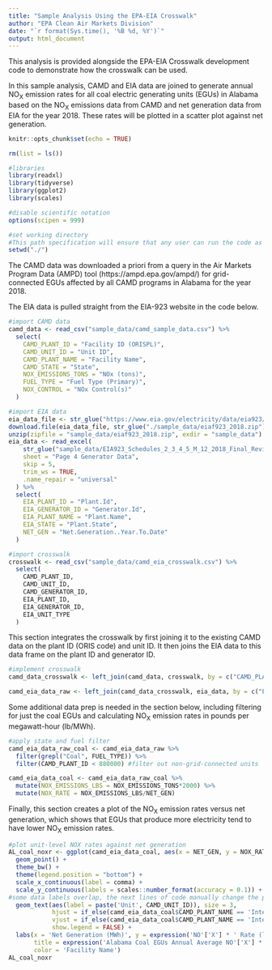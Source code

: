 ```yaml
---
title: "Sample Analysis Using the EPA-EIA Crosswalk"
author: "EPA Clean Air Markets Division"
date: "`r format(Sys.time(), '%B %d, %Y')`"
output: html_document
---
```


This analysis is provided alongside the EPA-EIA Crosswalk development code to demonstrate how the crosswalk can be used.

In this sample analysis, CAMD and EIA data are joined to generate annual NO~X~ emission rates for all coal electric generating units (EGUs) in Alabama based on the NO~X~ emissions data from CAMD and net generation data from EIA for the year 2018. These rates will be plotted in a scatter plot against net generation.

```r
knitr::opts_chunk$set(echo = TRUE)

rm(list = ls())

#libraries
library(readxl)
library(tidyverse)
library(ggplot2)
library(scales)

#disable scientific notation
options(scipen = 999)

#set working directory
#This path specification will ensure that any user can run the code as long as the Rmd document is located in the same directory as the data and crosswalk.
setwd("./")

```

The CAMD data was downloaded a priori from a query in the Air Markets Program Data (AMPD) tool (https://ampd.epa.gov/ampd/) for grid-connected EGUs affected by all CAMD programs in Alabama for the year 2018.

The EIA data is pulled straight from the EIA-923 website in the code below.

```r
#import CAMD data
camd_data <- read_csv("sample_data/camd_sample_data.csv") %>%
  select(
    CAMD_PLANT_ID = "Facility ID (ORISPL)",
    CAMD_UNIT_ID = "Unit ID",
    CAMD_PLANT_NAME = "Facility Name",
    CAMD_STATE = "State",
    NOX_EMISSIONS_TONS = "NOx (tons)",
    FUEL_TYPE = "Fuel Type (Primary)",
    NOX_CONTROL = "NOx Control(s)"
  )

#import EIA data
eia_data_file <- str_glue("https://www.eia.gov/electricity/data/eia923/archive/xls/f923_2018.zip")
download.file(eia_data_file, str_glue("./sample_data/eiaf923_2018.zip"))
unzip(zipfile = "sample_data/eiaf923_2018.zip", exdir = "sample_data")
eia_data <- read_excel(
    str_glue("sample_data/EIA923_Schedules_2_3_4_5_M_12_2018_Final_Revision.xlsx"),
    sheet = "Page 4 Generator Data",
    skip = 5,
    trim_ws = TRUE,
    .name_repair = "universal"
  ) %>%
  select(
    EIA_PLANT_ID = "Plant.Id",
    EIA_GENERATOR_ID = "Generator.Id",
    EIA_PLANT_NAME = "Plant.Name",
    EIA_STATE = "Plant.State",
    NET_GEN = "Net.Generation..Year.To.Date"
  )

#import crosswalk
crosswalk <- read_csv("sample_data/camd_eia_crosswalk.csv") %>%
  select(
    CAMD_PLANT_ID,
    CAMD_UNIT_ID,
    CAMD_GENERATOR_ID,
    EIA_PLANT_ID,
    EIA_GENERATOR_ID,
    EIA_UNIT_TYPE
  )

```

This section integrates the crosswalk by first joining it to the existing CAMD data on the plant ID (ORIS code) and unit ID. It then joins the EIA data to this data frame on the plant ID and generator ID.

```r
#implement crosswalk
camd_data_crosswalk <- left_join(camd_data, crosswalk, by = c("CAMD_PLANT_ID" = "CAMD_PLANT_ID", "CAMD_UNIT_ID" = "CAMD_UNIT_ID"))

camd_eia_data_raw <- left_join(camd_data_crosswalk, eia_data, by = c("EIA_PLANT_ID" = "EIA_PLANT_ID", "EIA_GENERATOR_ID" = "EIA_GENERATOR_ID"))
```

Some additional data prep is needed in the section below, including filtering for just the coal EGUs and calculating NO~X~ emission rates in pounds per megawatt-hour (lb/MWh).

```r
#apply state and fuel filter
camd_eia_data_raw_coal <- camd_eia_data_raw %>%
  filter(grepl("Coal", FUEL_TYPE)) %>%
  filter(CAMD_PLANT_ID < 880000) #filter out non-grid-connected units

camd_eia_data_coal <- camd_eia_data_raw_coal %>%
  mutate(NOX_EMISSIONS_LBS = NOX_EMISSIONS_TONS*2000) %>%
  mutate(NOX_RATE = NOX_EMISSIONS_LBS/NET_GEN)
```

Finally, this section creates a plot of the NO~X~ emission rates versus net generation, which shows that EGUs that produce more electricity tend to have lower NO~X~ emission rates.

```r
#plot unit-level NOX rates against net generation
AL_coal_noxr <- ggplot(camd_eia_data_coal, aes(x = NET_GEN, y = NOX_RATE, color = CAMD_PLANT_NAME)) +
  geom_point() +
  theme_bw() +
  theme(legend.position = "bottom") +
  scale_x_continuous(label = comma) +
  scale_y_continuous(labels = scales::number_format(accuracy = 0.1)) +
#some data labels overlap, the next lines of code manually change the placement of certain overlapping labels
  geom_text(aes(label = paste('Unit', CAMD_UNIT_ID)), size = 3,
            hjust = if_else(camd_eia_data_coal$CAMD_PLANT_NAME == 'International Paper-Prattville Mill' & camd_eia_data_coal$CAMD_UNIT_ID == 'Z008' | camd_eia_data_coal$CAMD_PLANT_NAME == 'James H Miller Jr' & camd_eia_data_coal$CAMD_UNIT_ID == '3', 1, -0.2),
            vjust = if_else(camd_eia_data_coal$CAMD_PLANT_NAME == 'International Paper-Prattville Mill' & camd_eia_data_coal$CAMD_UNIT_ID == 'Z008'| camd_eia_data_coal$CAMD_PLANT_NAME == 'James H Miller Jr' & camd_eia_data_coal$CAMD_UNIT_ID == '3', -0.4, 0.5),
            show.legend = FALSE) +
  labs(x = 'Net Generation (MWh)', y = expression('NO'['X'] * ' Rate (lb/MWh)'),
       title = expression('Alabama Coal EGUs Annual Average NO'['X'] * ' Rates by Net Generation 2018'),
       color = 'Facility Name')
AL_coal_noxr
```

